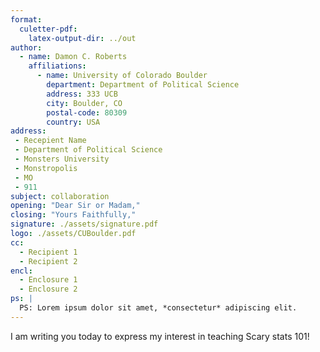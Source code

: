 ```yaml
---
format:
  culetter-pdf:
    latex-output-dir: ../out
author:
  - name: Damon C. Roberts
    affiliations:
      - name: University of Colorado Boulder
        department: Department of Political Science
        address: 333 UCB
        city: Boulder, CO
        postal-code: 80309
        country: USA
address:
 - Recepient Name
 - Department of Political Science
 - Monsters University
 - Monstropolis
 - MO
 - 911
subject: collaboration
opening: "Dear Sir or Madam,"
closing: "Yours Faithfully,"
signature: ./assets/signature.pdf
logo: ./assets/CUBoulder.pdf
cc:
  - Recipient 1
  - Recipient 2
encl:
  - Enclosure 1
  - Enclosure 2
ps: |
  PS: Lorem ipsum dolor sit amet, *consectetur* adipiscing elit.
---
```


I am writing you today to express my interest in teaching Scary stats 101!

